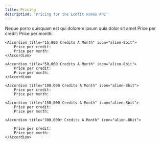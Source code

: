 ```yaml
---
title: Pricing
description: 'Pricing for the Ecofit Homes API'
---
```



<AccordionGroup>
  <Accordion title="2,000 credits a month">
    <Card title="2,000 Credits A Month" icon="square-1">
        Neque porro quisquam est qui dolorem ipsum quia dolor sit amet
    </Card>
  </Accordion>

  <Accordion title="5,000 Credits A Month" icon="alien-8bit">
        Price per credit:
        Price per month: 
  </Accordion>

    <Accordion title="15,000 Credits A Month" icon="alien-8bit">
        Price per credit:
        Price per month: 
    </Accordion>

    <Accordion title="50,000 Credits A Month" icon="alien-8bit">
        Price per credit:
        Price per month: 
    </Accordion>

    <Accordion title="100,000 Credits A Month" icon="alien-8bit">
        Price per credit:
        Price per month: 
  </Accordion>

    <Accordion title="150,000 Credits A Month" icon="alien-8bit">
        Price per credit:
        Price per month: 
  </Accordion>

    <Accordion title="300,000+ Credits A Month" icon="alien-8bit">

        Price per credit:
        Price per month: 
    </Accordion>


</AccordionGroup>